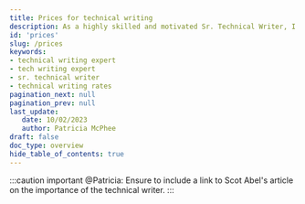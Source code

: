 ```yaml
---
title: Prices for technical writing
description: As a highly skilled and motivated Sr. Technical Writer, I excel in crafting user-friendly experiences. With expertise in technical writing, product documentation, and optimizing content delivery through CI/CD, I am determined to leverage emerging technologies and industry standards to elevate customer experiences.
id: 'prices'
slug: /prices
keywords: 
- technical writing expert
- tech writing expert
- sr. technical writer
- technical writing rates
pagination_next: null
pagination_prev: null
last_update: 
   date: 10/02/2023
   author: Patricia McPhee
draft: false
doc_type: overview
hide_table_of_contents: true
---
```




<TechWriterPrices />

:::caution important
@Patricia: Ensure to include a link to Scot Abel's article on the importance of the technical writer. 
:::